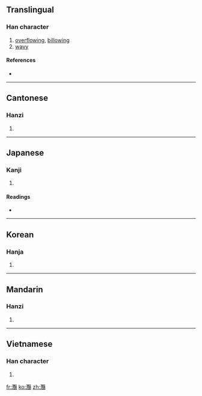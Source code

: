 ==Translingual==

===Han character===
{{Han char|rn=85|rad=水|as=28|sn=31|four=3411<sub>7</sub>|canj=水山廿廿 (EUTT)}}

# [[overflow]]ing, [[billow]]ing
# [[wavy]]

====References====
* {{Han ref|kx=0664.300|dkj=18846|dj=1073.150|hdz=31799.100|uh=7069|ud=28777|bh=F9D0|bd=63952}}

----

==Cantonese==

===Hanzi===
{{yue-hanzi|jyut=|y=yim6}}

# {{defn|Cantonese|sort=水28}}

----

==Japanese==

===Kanji===
{{ja-kanji|grade=|rs=水28}}

# {{defn|Japanese}}

====Readings====
* {{ja-readings|on=[[えん]] (en)|kun=[[なみ]] (nami)}}

----

==Korean==

===Hanja===
{{ko-hanja|hangeul=염|eumhun=|rv=yeom|mr=yŏm|y=yem}}

# {{defn|Korean|sort=水28}}

----

==Mandarin==

===Hanzi===
{{cmn-hanzi|pin=[[huō]] ([[huo1]]), [[yàn]] ([[yan4]])|wg=huo<sup>1</sup>, yen<sup>4</sup>}}

# {{defn|Mandarin|sort=水28}}

----

==Vietnamese==

===Han character===
{{vi-hantu|[[liễm]]|rs=水28}}

# {{defn|Vietnamese|sort=水28}}

[[fr:灩]]
[[ko:灩]]
[[zh:灩]]